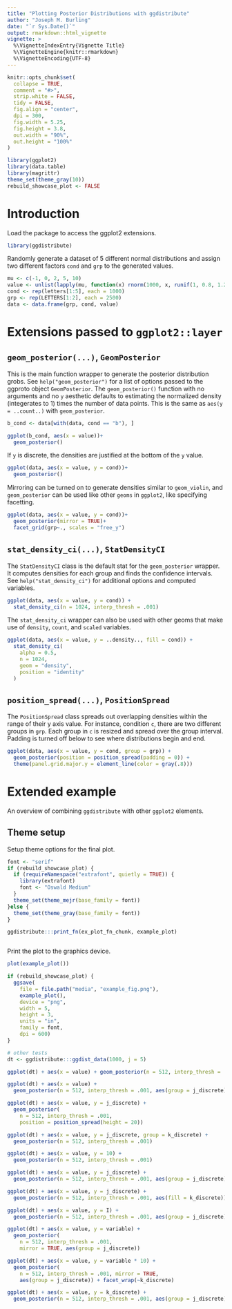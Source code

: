 ```yaml
---
title: "Plotting Posterior Distributions with ggdistribute"
author: "Joseph M. Burling"
date: "`r Sys.Date()`"
output: rmarkdown::html_vignette
vignette: >
  %\VignetteIndexEntry{Vignette Title}
  %\VignetteEngine{knitr::rmarkdown}
  %\VignetteEncoding{UTF-8}
---
```


```r
knitr::opts_chunk$set(
  collapse = TRUE,
  comment = "#>",
  strip.white = FALSE,
  tidy = FALSE,
  fig.align = "center",
  dpi = 300,
  fig.width = 5.25,
  fig.height = 3.8,
  out.width = "90%",
  out.height = "100%"
)
```

```r
library(ggplot2)
library(data.table)
library(magrittr)
theme_set(theme_gray(10))
rebuild_showcase_plot <- FALSE
```

# Introduction

Load the package to access the ggplot2 extensions.

```r
library(ggdistribute)
```

Randomly generate a dataset of 5 different normal distributions and assign two different factors `cond` and `grp` to the generated values.

```r
mu <- c(-1, 0, 2, 5, 10)
value <- unlist(lapply(mu, function(x) rnorm(1000, x, runif(1, 0.8, 1.2))))
cond <- rep(letters[1:5], each = 1000)
grp <- rep(LETTERS[1:2], each = 2500)
data <- data.frame(grp, cond, value)
```

# Extensions passed to `ggplot2::layer`

## `geom_posterior(...)`, `GeomPosterior`

This is the main function wrapper to generate the posterior distribution grobs. See `help("geom_posterior")` for a list of options passed to the ggproto object `GeomPosterior`. The `geom_posterior()` function with no arguments and no `y` aesthetic defaults to estimating the normalized density (integerates to 1) times the number of data points. This is the same as `aes(y = ..count..)` with `geom_posterior`.

```r
b_cond <- data[with(data, cond == "b"), ]

ggplot(b_cond, aes(x = value))+
  geom_posterior()
```

If `y` is discrete, the densities are justified at the bottom of the `y` value.

```r
ggplot(data, aes(x = value, y = cond))+
  geom_posterior()
```

Mirroring can be turned on to generate densities similar to `geom_violin`, and `geom_posterior` can be used like other `geoms` in `ggplot2`, like specifying facetting.

```r
ggplot(data, aes(x = value, y = cond))+
  geom_posterior(mirror = TRUE)+
  facet_grid(grp~., scales = "free_y")
```

## `stat_density_ci(...)`, `StatDensityCI`

The `StatDensityCI` class is the default stat for the `geom_posterior` wrapper. It computes densities for each group and finds the confidence intervals. See `help("stat_density_ci")` for additional options and computed variables.

```r
ggplot(data, aes(x = value, y = cond)) +
  stat_density_ci(n = 1024, interp_thresh = .001)
```

The `stat_density_ci` wrapper can also be used with other geoms that make use of `density`, `count`, and `scaled` variables.

```r
ggplot(data, aes(x = value, y = ..density.., fill = cond)) +
  stat_density_ci(
    alpha = 0.5,
    n = 1024,
    geom = "density",
    position = "identity"
  )
```

## `position_spread(...)`, `PositionSpread`

The `PositionSpread` class spreads out overlapping densities within the range of their y axis value. For instance, condition `c`, there are two different groups in `grp`. Each group in `c` is resized and spread over the group interval. Padding is turned off below to see where distributions begin and end.

```r
ggplot(data, aes(x = value, y = cond, group = grp)) +
  geom_posterior(position = position_spread(padding = 0)) +
  theme(panel.grid.major.y = element_line(color = gray(.8)))
```


# Extended example

An overview of combining `ggdistribute` with other `ggplot2` elements.

## Theme setup

Setup theme options for the final plot.

```r
font <- "serif"
if (rebuild_showcase_plot) {
  if (requireNamespace("extrafont", quietly = TRUE)) {
    library(extrafont)
    font <- "Oswald Medium"
  }
  theme_set(theme_mejr(base_family = font))
}else {
  theme_set(theme_gray(base_family = font))
}
```

```r
ggdistribute:::print_fn(ex_plot_fn_chunk, example_plot)
```

```r
```

Print the plot to the graphics device.

```r
plot(example_plot())
```

```r
if (rebuild_showcase_plot) {
  ggsave(
    file = file.path("media", "example_fig.png"),
    example_plot(),
    device = "png",
    width = 5,
    height = 3,
    units = "in",
    family = font,
    dpi = 600)
}
```


```r
# other tests
dt <- ggdistribute:::ggdist_data(1000, j = 5)

ggplot(dt) + aes(x = value) + geom_posterior(n = 512, interp_thresh = .001)

ggplot(dt) + aes(x = value) +
  geom_posterior(n = 512, interp_thresh = .001, aes(group = j_discrete))

ggplot(dt) + aes(x = value, y = j_discrete) +
  geom_posterior(
    n = 512, interp_thresh = .001,
    position = position_spread(height = 20))

ggplot(dt) + aes(x = value, y = j_discrete, group = k_discrete) +
  geom_posterior(n = 512, interp_thresh = .001)

ggplot(dt) + aes(x = value, y = 10) +
  geom_posterior(n = 512, interp_thresh = .001)

ggplot(dt) + aes(x = value, y = j_discrete) +
  geom_posterior(n = 512, interp_thresh = .001, aes(group = j_discrete))

ggplot(dt) + aes(x = value, y = j_discrete) +
  geom_posterior(n = 512, interp_thresh = .001, aes(fill = k_discrete))

ggplot(dt) + aes(x = value, y = I) +
  geom_posterior(n = 512, interp_thresh = .001, aes(group = j_discrete))

ggplot(dt) + aes(x = value, y = variable) +
  geom_posterior(
    n = 512, interp_thresh = .001,
    mirror = TRUE, aes(group = j_discrete))

ggplot(dt) + aes(x = value, y = variable * 10) +
  geom_posterior(
    n = 512, interp_thresh = .001, mirror = TRUE,
    aes(group = j_discrete)) + facet_wrap(~k_discrete)

ggplot(dt) + aes(x = value, y = k_discrete) +
  geom_posterior(n = 512, interp_thresh = .001, aes(group = j_discrete))
```

